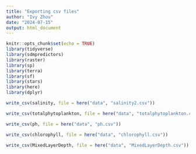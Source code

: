 ```yaml
---
title: "Exporting csv files"
author: "Ivy Zhou"
date: "2024-07-15"
output: html_document
---
```


```r
knitr::opts_chunk$set(echo = TRUE)
library(tidyverse)
library(sdmpredictors)
library(raster)
library(sp)
library(terra)
library(sf)
library(stars)
library(here)
library(dplyr)
```

```r
write_csv(salinity, file = here("data", "salinity2.csv"))
```

```r
write_csv(totalphytoplankton, file = here("data", "totalphytoplankton.csv"))
```

```r
write_csv(ph, file = here("data", "ph.csv"))
```

```r
write_csv(chlorophyll, file = here("data", "chlorophyll.csv"))
```

```r
write_csv(MixedLayerDepth, file = here("data", "MixedLayerDepth.csv"))
```



